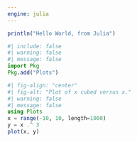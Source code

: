 ```yaml
---
engine: julia
---
```


```julia
println("Hello World, from Julia")
```

```julia
#| include: false
#| warning: false
#| message: false
import Pkg
Pkg.add("Plots")
```

```julia
#| fig-align: "center"
#| fig-alt: "Plot of x cubed versus x."
#| warning: false
#| message: false
using Plots
x = range(-10, 10, length=1000)
y = x .^ 3
plot(x, y)
```
